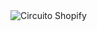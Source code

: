 
<div className="diagram-viewport">
  <TransformWrapper
    initialScale={0.07}
    minScale={0.07}
    maxScale={10}
    limitToBounds={false}
    centerOnInit={true}
    wheel={{ step: 0.02 }}
    doubleClick={{ mode: 'zoomIn' }}
    pinch={{ step: 0.2 }}
    panning={{ velocityDisabled: true }}
  >
    <TransformComponent
      wrapperStyle={{ width: '100%', height: '100%' }}
      contentStyle={{ width: 'fit-content', height: 'fit-content' }}
    >
      <img
        src="/img/diagrama_shopify.png"
        alt="Circuito Shopify"
        style={{ display: 'block', maxWidth: 'unset' }}
      />
    </TransformComponent>
  </TransformWrapper>
</div>
